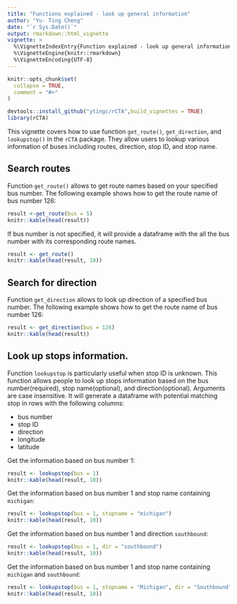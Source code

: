 ```yaml
---
title: "Functions explained - look up general information"
author: "Yu- Ting Cheng"
date: "`r Sys.Date()`"
output: rmarkdown::html_vignette
vignette: >
  %\VignetteIndexEntry{Function explained - look up general information}
  %\VignetteEngine{knitr::rmarkdown}
  %\VignetteEncoding{UTF-8}
---
```


```r
knitr::opts_chunk$set(
  collapse = TRUE,
  comment = "#>"
)
```
```r
devtools::install_github("ytingc/rCTA",build_vignettes = TRUE)
library(rCTA)

```
This vignette covers how to use function `get_route()`, `get_direction`, and `lookupstop()` in the `rCTA` package. They allow users to lookup various information of buses including routes, direction, stop ID, and stop name. 

## Search routes

Function `get_route()` allows to get route names based on your specified bus number. The following example shows how to get the route name of bus number 126:
```r
result <-get_route(bus = 5)
knitr::kable(head(result))
```

If bus number is not specified, it will provide a dataframe with the all the bus number with its corresponding route names.


```r
result <- get_route()
knitr::kable(head(result, 10))
```



## Search for direction

Function `get_direction` allows to look up direction of a specified bus number. The following example shows how to get the route name of bus number 126:

```r
result <- get_direction(bus = 126)
knitr::kable(head(result))

```

## Look up stops information. 

Function `lookupstop` is particularly useful when stop ID is unknown. This function allows people to look up stops information based on the bus number(required), stop name(optional), and direction(optional). Arguments are case insensitive. It will generate a dataframe with potential matching stop in rows with the following columns:

* bus number
* stop ID
* direction
* longitude 
* latitude 

Get the information based on bus number 1:
```r
result <- lookupstop(bus = 1)
knitr::kable(head(result, 10))
```

Get the information based on bus number 1 and stop name containing `michigan`:

```r
result <- lookupstop(bus = 1, stopname = "michigan")
knitr::kable(head(result, 10))
```

Get the information based on bus number 1 and direction `southbound`:
```r
result <- lookupstop(bus = 1, dir = "southbound")
knitr::kable(head(result, 10))
```


Get the information based on bus number 1 and stop name containing `michigan` and `southbound`:
```r
result <- lookupstop(bus = 1, stopname = "Michigan", dir = "Southbound")
knitr::kable(head(result, 10))
```

